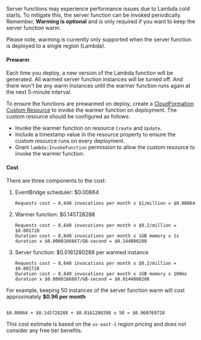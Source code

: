 Server functions may experience performance issues due to Lambda cold starts. To mitigate this, the server function can be invoked periodically. Remember, **Warming is optional** and is only required if you want to keep the server function warm.

Please note, warming is currently only supported when the server function is deployed to a single region (Lambda).

#### Prewarm

Each time you deploy, a new version of the Lambda function will be generated. All warmed server function instances will be turned off. And there won't be any warm instances until the warmer function runs again at the next 5-minute interval.

To ensure the functions are prewarmed on deploy, create a [CloudFormation Custom Resource](https://docs.aws.amazon.com/AWSCloudFormation/latest/UserGuide/template-custom-resources.html) to invoke the warmer function on deployment. The custom resource should be configured as follows:

- Invoke the warmer function on resource `Create` and `Update`.
- Include a timestamp value in the resource property to ensure the custom resource runs on every deployment.
- Grant `lambda:InvokeFunction` permission to allow the custom resource to invoke the warmer function.

#### Cost

There are three components to the cost:

1. EventBridge scheduler: $0.00864

   ```
   Requests cost — 8,640 invocations per month x $1/million = $0.00864
   ```

1. Warmer function: $0.145728288

   ```
   Requests cost — 8,640 invocations per month x $0.2/million = $0.001728
   Duration cost — 8,640 invocations per month x 1GB memory x 1s duration x $0.0000166667/GB-second = $0.144000288
   ```

1. Server function: $0.0161280288 per warmed instance

   ```
   Requests cost — 8,640 invocations per month x $0.2/million = $0.001728
   Duration cost — 8,640 invocations per month x 1GB memory x 100ms duration x $0.0000166667/GB-second = $0.0144000288
   ```

For example, keeping 50 instances of the server function warm will cost approximately **$0.96 per month**

```

$0.00864 + $0.145728288 + $0.0161280288 x 50 = $0.960769728

```

This cost estimate is based on the `us-east-1` region pricing and does not consider any free tier benefits.